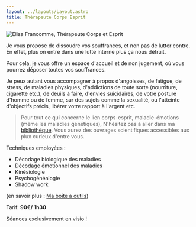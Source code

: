 ```yaml
---
layout: ../layouts/Layout.astro
title: Thérapeute Corps Esprit
---
```



<Image
  src={elisa}
  alt="Elisa Francomme, Thérapeute Corps et Esprit"
  class="md:float-right not-prose mx-auto rounded-sm md:ml-8"
/>

Je vous propose de dissoudre vos souffrances, et non pas de lutter contre. En effet, plus on entre dans une lutte interne plus ça nous détruit.

Pour cela, je vous offre un espace d'accueil et de non jugement, où vous pourrez déposer toutes vos souffrances.

Je peux autant vous accompagner à propos d'angoisses, de fatigue, de stress, de maladies physiques, d'addictions de toute sorte (nourriture, cigarette etc.), de deuils à faire, d'envies suicidaires, de votre posture d'homme ou de femme, sur des sujets comme la sexualité, ou l'atteinte d'objectifs précis, libérer votre rapport à l'argent etc.

> Pour tout ce qui concerne le lien corps-esprit, maladie-émotions (même les maladies génétiques),
> N'hésitez pas à aller dans ma [bibliothèque](/bibliotheque#page-title).
> Vous aurez des ouvrages scientifiques accessibles aux plux curieux d'entre vous.

Techniques employées :

- Décodage biologique des maladies
- Décodage émotionnel des maladies
- Kinésiologie
- Psychogénéalogie
- Shadow work

(en savoir plus : [Ma boîte à outils](/boite-a-outils#page-title))

Tarif: **90€/ 1h30**

Séances exclusivement en visio !
